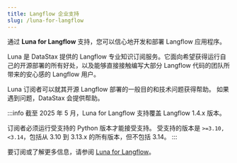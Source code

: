 ```yaml
---
title: Langflow 企业支持
slug: /luna-for-langflow
---
```


通过 **Luna for Langflow** 支持，您可以信心地开发和部署 Langflow 应用程序。

Luna 是 DataStax 提供的 Langflow 专业知识订阅服务。它面向希望获得运行自己的开源部署的所有好处，以及能够直接接触编写大部分 Langflow 代码的团队所带来的安心感的 Langflow 用户。

Luna 订阅者可以就其开源 Langflow 部署的一般目的和技术问题获得帮助。
如果遇到问题，DataStax 会提供帮助。

:::info
截至 2025 年 5 月，Luna for Langflow 支持覆盖 Langflow 1.4.x 版本。

订阅者必须运行受支持的 Python 版本才能接受支持。
受支持的版本是 `>=3.10, <3.14`，包括从 3.10 到 3.13.x 的所有版本，但不包括 3.14。
:::

要订阅或了解更多信息，请参阅 [Luna for Langflow](https://www.datastax.com/products/luna-langflow)。